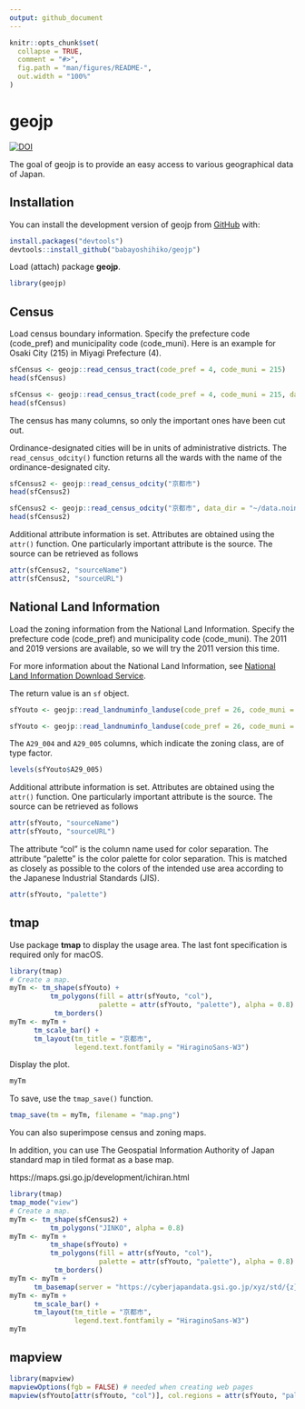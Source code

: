 ```yaml
---
output: github_document
---
```


<!-- README.md is generated from README.Rmd. Please edit that file -->

```r
knitr::opts_chunk$set(
  collapse = TRUE,
  comment = "#>",
  fig.path = "man/figures/README-",
  out.width = "100%"
)
```

# geojp

<!-- badges: start -->
[![DOI](https://zenodo.org/badge/527063683.svg)](https://zenodo.org/doi/10.5281/zenodo.10205233)
<!-- badges: end -->

The goal of geojp is to provide an easy access to various geographical data of Japan.

## Installation

You can install the development version of geojp from [GitHub](https://github.com/) with:

```r
install.packages("devtools")
devtools::install_github("babayoshihiko/geojp")
```

Load (attach) package **geojp**.

```r
library(geojp)
```

## Census

Load census boundary information. Specify the prefecture code (code_pref) and municipality code (code_muni). Here is an example for Osaki City (215) in Miyagi Prefecture (4).

```r
sfCensus <- geojp::read_census_tract(code_pref = 4, code_muni = 215)
head(sfCensus)
```

```r
sfCensus <- geojp::read_census_tract(code_pref = 4, code_muni = 215, data_dir = "~/data.noindex/Census")
head(sfCensus)
```

The census has many columns, so only the important ones have been cut out.

Ordinance-designated cities will be in units of administrative districts. The `read_census_odcity()` function returns all the wards with the name of the ordinance-designated city.

```r
sfCensus2 <- geojp::read_census_odcity("京都市")
head(sfCensus2)
```

```r
sfCensus2 <- geojp::read_census_odcity("京都市", data_dir = "~/data.noindex/Census")
head(sfCensus2)
```

Additional attribute information is set. Attributes are obtained using the `attr()` function. One particularly important attribute is the source. The source can be retrieved as follows

```r
attr(sfCensus2, "sourceName")
attr(sfCensus2, "sourceURL")
```

## National Land Information

Load the zoning information from the National Land Information. Specify the prefecture code (code_pref) and municipality code (code_muni). The 2011 and 2019 versions are available, so we will try the 2011 version this time.

For more information about the National Land Information, see [National Land Information Download Service](https://nlftp.mlit.go.jp/ksj/index.html).

The return value is an `sf` object.

```r
sfYouto <- geojp::read_landnuminfo_landuse(code_pref = 26, code_muni = 100, year = 2019)
```

```r
sfYouto <- geojp::read_landnuminfo_landuse(code_pref = 26, code_muni = 100, year = 2019, data_dir = "~/data.noindex/A29")
```

The `A29_004` and `A29_005` columns, which indicate the zoning class, are of type factor.

```r
levels(sfYouto$A29_005)
```

Additional attribute information is set. Attributes are obtained using the `attr()` function. One particularly important attribute is the source. The source can be retrieved as follows

```r
attr(sfYouto, "sourceName")
attr(sfYouto, "sourceURL")
```

The attribute "col" is the column name used for color separation. The attribute "palette" is the color palette for color separation. This is matched as closely as possible to the colors of the intended use area according to the Japanese Industrial Standards (JIS).

```r
attr(sfYouto, "palette")
```

## tmap

Use package **tmap** to display the usage area. The last font specification is required only for macOS.

```r
library(tmap)
# Create a map.
myTm <- tm_shape(sfYouto) +
          tm_polygons(fill = attr(sfYouto, "col"), 
                      palette = attr(sfYouto, "palette"), alpha = 0.8) + 
           tm_borders()
myTm <- myTm +
      tm_scale_bar() +
      tm_layout(tm_title = "京都市",
                legend.text.fontfamily = "HiraginoSans-W3")
```

Display the plot.

```r
myTm
```

To save, use the `tmap_save()` function.

```r
tmap_save(tm = myTm, filename = "map.png")
```

You can also superimpose census and zoning maps.

In addition, you can use The Geospatial Information Authority of Japan standard map in tiled format as a base map.

https://maps.gsi.go.jp/development/ichiran.html

```r
library(tmap)
tmap_mode("view")
# Create a map.
myTm <- tm_shape(sfCensus2) +
          tm_polygons("JINKO", alpha = 0.8) 
myTm <- myTm +
          tm_shape(sfYouto) +
          tm_polygons(fill = attr(sfYouto, "col"), 
                      palette = attr(sfYouto, "palette"), alpha = 0.8) + 
           tm_borders()
myTm <- myTm +
      tm_basemap(server = "https://cyberjapandata.gsi.go.jp/xyz/std/{z}/{x}/{y}.png")
myTm <- myTm +
      tm_scale_bar() +
      tm_layout(tm_title = "京都市",
                legend.text.fontfamily = "HiraginoSans-W3")
myTm
```

## mapview

```r
library(mapview)
mapviewOptions(fgb = FALSE) # needed when creating web pages
mapview(sfYouto[attr(sfYouto, "col")], col.regions = attr(sfYouto, "palette"), fgb = FALSE)
```
